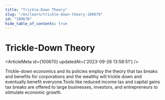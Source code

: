 ```yaml
---
title: "Trickle-Down Theory"
slug: "/en/learn/trickle-down-theory-100670"
id: "100670"
hide_table_of_contents: true
---
```



# Trickle-Down Theory

<ArticleMeta id={100670} updatedAt={'2023-09-26 13:58:51'} />
<div className='border-solid border-b border-t-0 my-4 border-[var(--ifm-color-gray-300)]' />

Trickle-down economics and its policies employ the theory that tax breaks and benefits for corporations and the wealthy will trickle down and eventually benefit everyone.Tools like reduced income tax and capital gains tax breaks are offered to large businesses, investors, and entrepreneurs to stimulate economic growth.
